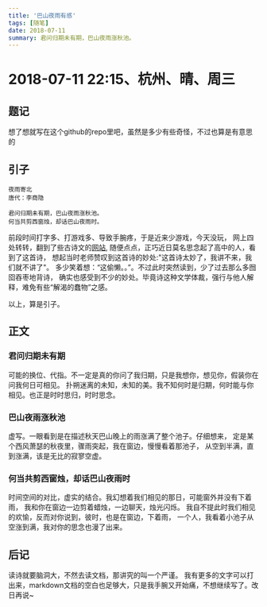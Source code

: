 ```yaml
---
title: '巴山夜雨有感'
tags: [随笔]
date: 2018-07-11
summary: 君问归期未有期，巴山夜雨涨秋池。
---
```


# 2018-07-11 22:15、杭州、晴、周三

## 题记

想了想就写在这个github的repo里吧，虽然是多少有些奇怪，不过也算是有意思的

## 引子

    夜雨寄北
    唐代：李商隐

    君问归期未有期，巴山夜雨涨秋池。
    何当共剪西窗烛，却话巴山夜雨时。

前段时间打字多、打游戏多、导致手腕疼，于是近来少游戏，今天没玩，
网上四处转转，翻到了些古诗文的[网站](https://www.gushiwen.org/),
随便点点，正巧近日莫名思念起了高中的人，看到了这首诗，
想起当时老师赞叹到这首诗的妙处:"这首诗太妙了，我讲不来，我们就不讲了"。
多少笑着想：“这偷懒。。”。不过此时突然读到，少了过去那么多囫囵吞枣地背诗，
确实也感受到不少的妙处。毕竟诗这种文学体裁，强行与他人解释，难免有些“解渴的蠢物”之感。

以上，算是引子。

## 正文

### 君问归期未有期

可能的换位、代指。不一定是真的你问了我归期，只是我想你，想见你，假装你在问我何日可相见。
扑朔迷离的未知，未知的美。我不知何时是归期，何时能与你相见。也正是时时思归，时时思念。

### 巴山夜雨涨秋池

虚写。一眼看到是在描述秋天巴山晚上的雨涨满了整个池子。仔细想来，
定是某个西风萧瑟的秋夜里，骤雨突起，我在窗边，慢慢看着那池子，
从空到半满，直到涨满，该是无比的寂寥空虚。

### 何当共剪西窗烛，却话巴山夜雨时

时间空间的对比，虚实的结合。我幻想着我们相见的那日，可能窗外并没有下着雨，
我和你在窗边一边剪着蜡烛，一边聊天，烛光闪烁。
我自不提此时我们相见的欢愉，反而对你说到，彼时，也是在窗边，下着雨，
一个人，我看着小池子从空涨到满，我对你的思念也漫了出来。

## 后记

读诗就要脑洞大，不然去读文档，那讲究的叫一个严谨。
我有更多的文字可以打出来，markdown文档的空白也足够大，只是我手腕又开始痛，不想继续写了。改日再说~
